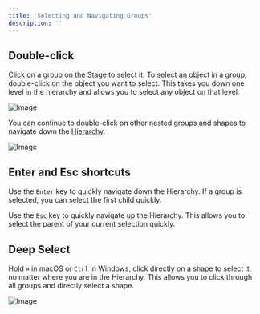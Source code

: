```yaml
---
title: 'Selecting and Navigating Groups'
description: ''
---
```


## Double-click

Click on a group on the [Stage](/editor/interface-overview/stage) to select it. To select an object in a group, double-click on the object you want to select. This takes you down one level in the hierarchy and allows you to select any object on that level.

![Image](https://ucarecdn.com/5e73fa52-612d-45a1-8002-09d37a0030f7/)

You can continue to double-click on other nested groups and shapes to navigate down the [Hierarchy](/editor/interface-overview/hierarchy).

![Image](https://ucarecdn.com/be5e7c2e-4c5e-454c-880e-3fd6a2224e78/)

## Enter and Esc shortcuts

Use the `Enter` key to quickly navigate down the Hierarchy. If a group is selected, you can select the first child quickly.

Use the `Esc` key to quickly navigate up the Hierarchy. This allows you to select the parent of your current selection quickly.

## Deep Select

Hold `⌘` in macOS or `Ctrl` in Windows, click directly on a shape to select it, no matter where you are in the Hierarchy. This allows you to click through all groups and directly select a shape.

![Image](https://ucarecdn.com/0d5ad1c6-3753-4ea0-ba69-d7225e1cc434/)